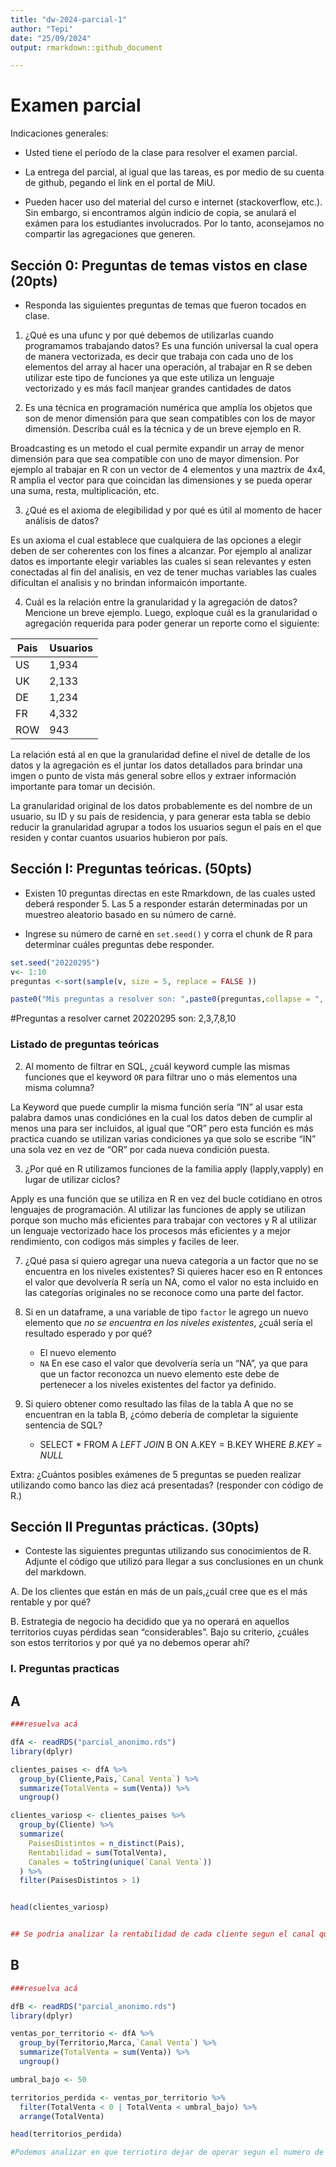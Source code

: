 ```yaml
---
title: "dw-2024-parcial-1"
author: "Tepi"
date: "25/09/2024"
output: rmarkdown::github_document

---
```



# Examen parcial

Indicaciones generales:

* Usted tiene el período de la clase para resolver el examen parcial.
* La entrega del parcial, al igual que las tareas, es por medio de su cuenta de github, pegando el link en el portal de MiU.


* Pueden hacer uso del material del curso e internet (stackoverflow, etc.). Sin embargo, si encontramos algún indicio de copia, se anulará el exámen para los estudiantes involucrados. Por lo tanto, aconsejamos no compartir las agregaciones que generen.

## Sección 0: Preguntas de temas vistos en clase (20pts)

* Responda las siguientes preguntas de temas que fueron tocados en clase. 

1. ¿Qué es una ufunc y por qué debemos de utilizarlas cuando programamos trabajando datos?
Es una función universal la cual opera de manera vectorizada, es decir que trabaja con cada uno de los elementos del array al hacer una operación, al trabajar en R se deben utilizar este tipo de funciones ya que este utiliza un lenguaje vectorizado y es más facíl manjear grandes cantidades de datos

2. Es una técnica en programación numérica que amplía los objetos que son de menor dimensión para que sean compatibles con los de mayor dimensión. Describa cuál es la técnica y de un breve ejemplo en R.

Broadcasting es un metodo el cual permite expandir un array de menor dimensión para que sea compatible con uno de mayor dimension. Por ejemplo al trabajar en R con un vector de 4 elementos y una maztrix de 4x4, R amplia el vector para que coincidan las dimensiones y se pueda operar una suma, resta, multiplicación, etc. 

3. ¿Qué es el axioma de elegibilidad y por qué es útil al momento de hacer análisis de datos? 

Es un axioma el cual establece que cualquiera de las opciones a elegir deben de ser coherentes con los fines a alcanzar. Por ejemplo al analizar datos es importante elegir variables las cuales si sean relevantes y esten conectadas al fin del analisis, en vez de tener muchas variables las cuales dificultan el analisis y no brindan informaicón importante.


4. Cuál es la relación entre la granularidad y la agregación de datos? Mencione un breve ejemplo. Luego, exploque cuál es la granularidad o agregación requerida para poder generar un reporte como el siguiente:

|Pais | Usuarios |
|-----|----------|
|US   | 1,934    |
|UK   | 2,133    |
|DE   | 1,234    |
|FR   | 4,332    |
|ROW  | 943      |

La relación está al en que la granularidad define el nivel de detalle de los datos y la agregación es el juntar los datos detallados para brindar una imgen o punto de vista más general sobre ellos y extraer información importante para tomar un decisión. 

La granularidad original de los datos probablemente es del nombre de un usuario, su ID y su país de residencia, y para generar esta tabla se debio reducir la granularidad agrupar a todos los usuarios segun el país en el que residen y contar cuantos usuarios hubieron por país.


## Sección I: Preguntas teóricas. (50pts)

* Existen 10 preguntas directas en este Rmarkdown, de las cuales usted deberá responder 5. Las 5 a responder estarán determinadas por un muestreo aleatorio basado en su número de carné.

* Ingrese su número de carné en  `set.seed()` y corra el chunk de R para determinar cuáles preguntas debe responder.


```r

set.seed("20220295") 
v<- 1:10
preguntas <-sort(sample(v, size = 5, replace = FALSE ))

paste0("Mis preguntas a resolver son: ",paste0(preguntas,collapse = ", "))

```
#Preguntas a resolver carnet 20220295 son: 2,3,7,8,10

### Listado de preguntas teóricas


    
    
2. Al momento de filtrar en SQL, ¿cuál keyword cumple las mismas funciones que el keyword `OR`  para filtrar uno o más elementos una misma columna?

La Keyword que puede cumplir la misma función sería "IN" al usar esta palabra damos unas condiciónes en la cual los datos deben de cumplir al menos una para ser incluidos, al igual que "OR" pero esta función es más practica cuando se utilizan varias condiciones ya que solo se escribe "IN" una sola vez en vez de "OR" por cada nueva condición puesta. 

3. ¿Por qué en R utilizamos funciones de la familia apply (lapply,vapply) en lugar de utilizar ciclos?

Apply es una función que se utiliza en R en vez del bucle cotidiano en otros lenguajes de programación. Al utilizar las funciones de apply se utilizan porque son mucho más eficientes para trabajar con vectores y R al utilizar un lenguaje vectorizado hace los procesos más eficientes y a mejor rendimiento, con codigos más simples y faciles de leer. 

7. ¿Qué pasa si quiero agregar una nueva categoría a un factor que no se encuentra en los niveles existentes?
Si quieres hacer eso en R entonces el valor que devolvería R sería un NA, como el valor no esta incluido en las categorías originales no se reconoce como una parte del factor.


8. Si en un dataframe, a una variable de tipo `factor` le agrego un nuevo elemento que *no se encuentra en los niveles existentes*, ¿cuál sería el resultado esperado y por qué?
    * El nuevo elemento
    * `NA`
En ese caso el valor que devolvería sería un "NA", ya que para que un factor reconozca un nuevo elemento este debe de pertenecer a los niveles existentes del factor ya definido.

10. Si quiero obtener como resultado las filas de la tabla A que no se encuentran en la tabla B, ¿cómo debería de completar la siguiente sentencia de SQL?

    * SELECT * FROM A _LEFT JOIN_ B ON A.KEY = B.KEY WHERE _B.KEY_ = _NULL_
  
  
  
Extra: ¿Cuántos posibles exámenes de 5 preguntas se pueden realizar utilizando como banco las diez acá presentadas?
(responder con código de R.)


## Sección II Preguntas prácticas. (30pts)


* Conteste las siguientes preguntas utilizando sus conocimientos de R. Adjunte el código que utilizó para llegar a sus conclusiones en un chunk del markdown.

A. De los clientes que están en más de un país,¿cuál cree que es el más rentable y por qué?

B. Estrategia de negocio ha decidido que ya no operará en aquellos territorios cuyas pérdidas sean "considerables". Bajo su criterio, ¿cuáles son estos territorios y por qué ya no debemos operar ahí?








### I. Preguntas practicas 


## A

```r
###resuelva acá

dfA <- readRDS("parcial_anonimo.rds")
library(dplyr)

clientes_paises <- dfA %>% 
  group_by(Cliente,Pais,`Canal Venta`) %>%
  summarize(TotalVenta = sum(Venta)) %>%
  ungroup()

clientes_variosp <- clientes_paises %>%
  group_by(Cliente) %>%
  summarize(
    PaisesDistintos = n_distinct(Pais),
    Rentabilidad = sum(TotalVenta),
    Canales = toString(unique(`Canal Venta`))  
  ) %>%
  filter(PaisesDistintos > 1)


head(clientes_variosp)


## Se podria analizar la rentabilidad de cada cliente segun el canal que utilizan para sus ventas 


```




## B

```r
###resuelva acá

dfB <- readRDS("parcial_anonimo.rds")
library(dplyr)

ventas_por_territorio <- dfA %>%
  group_by(Territorio,Marca,`Canal Venta`) %>%
  summarize(TotalVenta = sum(Venta)) %>%
  ungroup()

umbral_bajo <- 50

territorios_perdida <- ventas_por_territorio %>%
  filter(TotalVenta < 0 | TotalVenta < umbral_bajo) %>%
  arrange(TotalVenta)

head(territorios_perdida)

#Podemos analizar en que terriotiro dejar de operar segun el numero de perdida que tiene y que canal utiliza para este 
```

